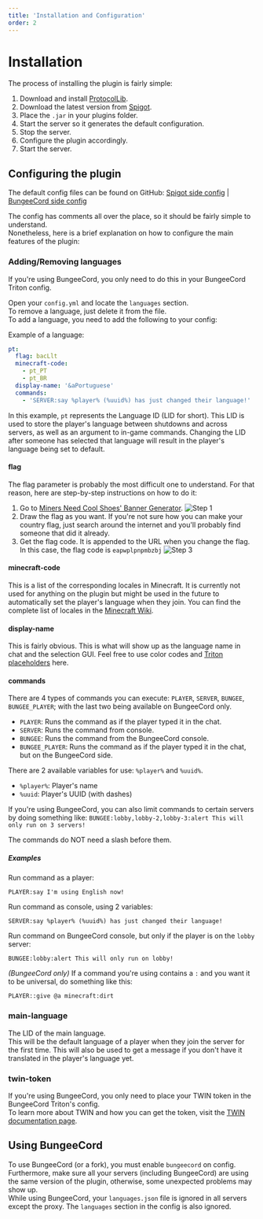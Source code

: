```yaml
---
title: 'Installation and Configuration'
order: 2
---
```



# Installation

The process of installing the plugin is fairly simple:

1. Download and install [ProtocolLib](https://www.spigotmc.org/resources/protocollib.1997/).
2. Download the latest version from [Spigot](/spigot).
3. Place the `.jar` in your plugins folder.
4. Start the server so it generates the default configuration.
5. Stop the server.
6. Configure the plugin accordingly.
7. Start the server.

## Configuring the plugin

The default config files can be found on GitHub: [Spigot side config](/github_config) | [BungeeCord side config](/github_config_bungee)

The config has comments all over the place, so it should be fairly simple to understand.  
Nonetheless, here is a brief explanation on how to configure the main features of the plugin:

### Adding/Removing languages

<InfoCard>
  If you're using BungeeCord, you only need to do this in your BungeeCord Triton config.
</InfoCard>

Open your `config.yml` and locate the `languages` section.  
To remove a language, just delete it from the file.  
To add a language, you need to add the following to your config:

Example of a language:

```yaml
pt:
  flag: bacLlt
  minecraft-code:
    - pt_PT
    - pt_BR
  display-name: '&aPortuguese'
  commands:
    - 'SERVER:say %player% (%uuid%) has just changed their language!'
```

In this example, `pt` represents the Language ID (LID for short). This LID is used to store the player's language between shutdowns and across servers, as well as an argument to in-game commands. Changing the LID after someone has selected that language will result in the player's language being set to default.

#### flag

The flag parameter is probably the most difficult one to understand. For that reason, here are step-by-step instructions on how to do it:

1. Go to [Miners Need Cool Shoes' Banner Generator](https://www.needcoolshoes.com/banner).
   ![Step 1](../../img/docs/installation-flags1.png)
2. Draw the flag as you want. If you're not sure how you can make your country flag, just search around the internet and you'll probably find someone that did it already.
3. Get the flag code. It is appended to the URL when you change the flag. In this case, the flag code is `eapwplpnpmbzbj`
   ![Step 3](../../img/docs/installation-flags2.png)

#### minecraft-code

This is a list of the corresponding locales in Minecraft. It is currently not used for anything on the plugin but might be used in the future to automatically set the player's language when they join. You can find the complete list of locales in the [Minecraft Wiki](https://minecraft.gamepedia.com/Language).

#### display-name

This is fairly obvious. This is what will show up as the language name in chat and the selection GUI. Feel free to use color codes and [Triton placeholders](~/docs/placeholders) here.

#### commands

There are 4 types of commands you can execute: `PLAYER`, `SERVER`, `BUNGEE`, `BUNGEE_PLAYER`; with the last two being available on BungeeCord only.

- `PLAYER`: Runs the command as if the player typed it in the chat.
- `SERVER`: Runs the command from console.
- `BUNGEE`: Runs the command from the BungeeCord console.
- `BUNGEE_PLAYER`: Runs the command as if the player typed it in the chat, but on the BungeeCord side.

There are 2 available variables for use: `%player%` and `%uuid%`.

- `%player%`: Player's name
- `%uuid`: Player's UUID (with dashes)

If you're using BungeeCord, you can also limit commands to certain servers by doing something like:
`BUNGEE:lobby,lobby-2,lobby-3:alert This will only run on 3 servers!`

The commands do NOT need a slash before them.

##### Examples

Run command as a player:

```
PLAYER:say I'm using English now!
```

Run command as console, using 2 variables:

```
SERVER:say %player% (%uuid%) has just changed their language!
```

Run command on BungeeCord console, but only if the player is on the `lobby` server:

```
BUNGEE:lobby:alert This will only run on lobby!
```

<InfoCard>

_(BungeeCord only)_ If a command you're using contains a `:` and you want it to be
universal, do something like this:

`PLAYER::give @a minecraft:dirt`

</InfoCard>

### main-language

The LID of the main language.  
This will be the default language of a player when they join the server for the first time. This will also be used to get a message if you don't have it translated in the player's language yet.

### twin-token

If you're using BungeeCord, you only need to place your TWIN token in the BungeeCord Triton's config.  
To learn more about TWIN and how you can get the token, visit the [TWIN documentation page](~/docs/twin).

## Using BungeeCord

To use BungeeCord (or a fork), you must enable `bungeecord` on config. Furthermore, make sure all your servers (including BungeeCord) are using the same version of the plugin, otherwise, some unexpected problems may show up.  
While using BungeeCord, your `languages.json` file is ignored in all servers except the proxy. The `languages` section in the config is also ignored.
